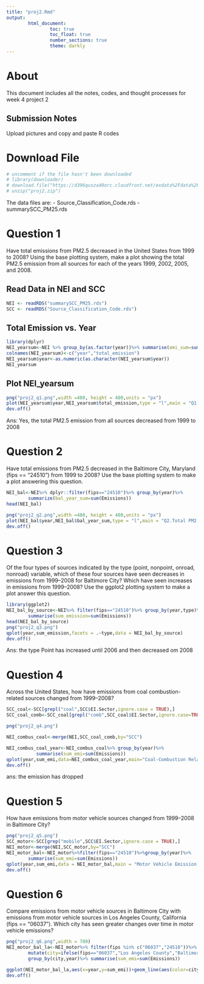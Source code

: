 ```yaml
---
title: "proj2.Rmd"
output: 
        html_document:
                toc: true
                toc_float: true
                number_sections: true
                theme: darkly
---
```

# About {-}

This document includes all the notes, codes, and thought processes for week 4 project 2

## Submission Notes

Upload pictures and copy and paste R codes

# Download File
```r
# uncomment if the file hasn't been downloaded
# library(downloader)
# download.file("https://d396qusza40orc.cloudfront.net/exdata%2Fdata%2FNEI_data.zip",destfile = "proj2.zip")
# unzip("proj2.zip")
```



The data files are: 
        - Source_Classification_Code.rds
        - summarySCC_PM25.rds

# Question 1 

Have total emissions from PM2.5 decreased in the United States from 1999 to 2008? Using the base plotting system, make a plot showing the total PM2.5 emission from all sources for each of the years 1999, 2002, 2005, and 2008.

## Read Data in NEI and SCC
```r
NEI <- readRDS("summarySCC_PM25.rds")
SCC <- readRDS("Source_Classification_Code.rds")
```

## Total Emission vs. Year
```r
library(dplyr)
NEI_yearsum<-NEI %>% group_by(as.factor(year))%>% summarise(emi_sum=sum(Emissions))
colnames(NEI_yearsum)<-c("year","total_emission")
NEI_yearsum$year<-as.numeric(as.character(NEI_yearsum$year))
NEI_yearsum
```

## Plot NEI_yearsum
```r
png("proj2_q1.png",width =480, height = 480,units = "px")
plot(NEI_yearsum$year,NEI_yearsum$total_emission,type = "l",main = "Q1 Total Emission by Year in US",xlab = "Year",ylab = "Total PM2.5 Emission in Tons")
dev.off()
```



Ans: Yes, the total PM2.5 emission from all sources decreased from 1999 to 2008 

# Question 2

Have total emissions from PM2.5 decreased in the Baltimore City, Maryland (fips == "24510") from 1999 to 2008? Use the base plotting system to make a plot answering this question.

```r
NEI_bal<-NEI%>% dplyr::filter(fips=="24510")%>% group_by(year)%>%
        summarize(bal_year_sum=sum(Emissions))
head(NEI_bal)

```

```r
png("proj2_q2.png",width =480, height = 480,units = "px")
plot(NEI_bal$year,NEI_bal$bal_year_sum,type = "l",main = "Q2.Total PM2.5 Emission in Baltimore, Maryland",xlab = "Year",ylab = "Total PM2.5 Emission in Tons")
dev.off()

```



# Question 3 

Of the four types of sources indicated by the type (point, nonpoint, onroad, nonroad) variable, which of these four sources have seen decreases in emissions from 1999–2008 for Baltimore City? Which have seen increases in emissions from 1999–2008? Use the ggplot2 plotting system to make a plot answer this question.

```r
library(ggplot2)
NEI_bal_by_source<-NEI%>% filter(fips=="24510")%>% group_by(year,type)%>% 
        summarise(sum_emission=sum(Emissions))
head(NEI_bal_by_source)
png("proj2_q3.png")
qplot(year,sum_emission,facets = .~type,data = NEI_bal_by_source)
dev.off()
```

Ans: the type Point has increased until 2006 and then decreased om 2008

# Question 4 

Across the United States, how have emissions from coal combustion-related sources changed from 1999–2008?

```r
SCC_coal<-SCC[grepl("coal",SCC$EI.Sector,ignore.case = TRUE),]
SCC_coal_comb<-SCC_coal[grepl("comb",SCC_coal$EI.Sector,ignore.case=TRUE),]
```
```r
png("proj2_q4.png")

NEI_combus_coal<-merge(NEI,SCC_coal_comb,by="SCC")

NEI_combus_coal_year<-NEI_combus_coal%>% group_by(year)%>%
           summarise(sum_emi=sum(Emissions))
qplot(year,sum_emi,data=NEI_combus_coal_year,main="Coal-Combustion Related Emission by Year")
dev.off()
```

ans: the emission has dropped

# Question 5 

How have emissions from motor vehicle sources changed from 1999–2008 in Baltimore City?

```r
png("proj2_q5.png")
SCC_motor<-SCC[grep("mobile",SCC$EI.Sector,ignore.case = TRUE),]
NEI_motor<-merge(NEI,SCC_motor,by="SCC")
NEI_motor_bal<-NEI_motor%>%filter(fips=="24510")%>%group_by(year)%>%
        summarise(sum_emi=sum(Emissions))
qplot(year,sum_emi,data = NEI_motor_bal,main = "Motor Vehicle Emission in Baltimore by Year")
dev.off()

```


# Question 6 

Compare emissions from motor vehicle sources in Baltimore City with emissions from motor vehicle sources in Los Angeles County, California (fips == "06037"). Which city has seen greater changes over time in motor vehicle emissions?

```r
png("proj2_q6.png",width = 700)
NEI_motor_bal_la<-NEI_motor%>% filter(fips %in% c("06037","24510"))%>%
        mutate(city=ifelse(fips=="06037","Los Angeles County","Baltimore City"))%>%
        group_by(city,year)%>% summarise(sum_emi=sum(Emissions))

ggplot(NEI_motor_bal_la,aes(x=year,y=sum_emi))+geom_line(aes(color=city))+ggtitle("Comparing Motor Vehicle Emission of Los Angeles County and Baltimore City")
dev.off()
```

